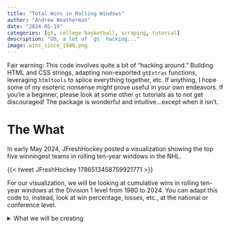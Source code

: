 ```yaml
---
title: "Total Wins in Rolling Windows"
author: "Andrew Weatherman"
date: "2024-05-19"
categories: [gt, college basketball, scraping, tutorial]
description: "Uh, a lot of `gt` hacking..."
image: wins_since_1980.png
---
```


::: callout-note
Fair warning: This code involves quite a bit of "hacking around." Building HTML and CSS strings, adapting non-exported `gtExtras` functions, leveraging `htmltools` to splice everything together, etc. If anything, I hope some of my esoteric nonsense might prove useful in your own endeavors. If you're a beginner, please look at some other `gt` tutorials as to not get discouraged! The package is wonderful and intuitive...except when it isn't.
:::

# The What

In early May 2024, JFreshHockey posted a visualization showing the top five winningest teams in rolling ten-year windows in the NHL.

{{< tweet JFreshHockey 1786513458759921771 >}}

For our visualization, we will be looking at cumulative wins in rolling ten-year windows at the Division 1 level from 1980 to 2024. You can adapt this code to, instead, look at win percentage, losses, etc., at the national or conference level.

<details>

<summary>What we will be creating</summary>

```r
knitr::include_graphics("wins_since_1980.png")
```

</detials>

# The How

For this table, we will need:

```r
library(tidyverse)
library(rvest)
library(gt)
library(gtExtras)
library(htmltools)
library(xml2)
library(glue)
library(janitor)
library(cbbdata)
library(cbbplotR)
```

## The Data

### Grab The Data

We need to grab per-season win totals from 1980 to 2024. There are a few ways to pull this data, but to keep things open and free, we will scrape individual season pages on Sports Reference and not use a paid source like Stathead.

We can grab season record by-year with `rvest` by iterating through `https://www.sports-reference.com/cbb/seasons/men/{YEAR}-ratings.html`. The data is stored in static tables, so a simple `html_table` function should do the trick here.

Using the [SelectorGadget tool](https://rvest.tidyverse.org/articles/selectorgadget.html), we can find the tag associated with the standings table on every page.

<details>

<summary>Selector Gadget</summary>

```r
knitr::include_graphics("selector-gadget.png")
```

</details>

Using a simple loop, we can grab per-season conference wins and losses. Here, we hit the ratings page, scrape the static table, "lift" it from the resulting list, and do some basic data manipulation.

::: callout-tip
## `janitor` functions when scraping

If you're relatively new to web scraping in R, take note of the `row_to_names` and `clean_names` functions (both from the `janitor` package). If the column names of your data are stored in some row in the returned frame, `row_to_names` will elevate that row to be the column names. You'll routinely find that your column headers are stored in the first or second row when scraping Sports Reference.

`clean_names` "standardizes" your column names, which is sometimes just a nice touch and other times a necessity. Actually, if you *remove* that line from the function below, you'll run into an error because the resulting tibble has a few columns with empty names. You won't be able to do any `mutate` or `filter`. It's recommended to run `clean_names` after `row_to_names`. (It's my opinion that `row_to_names` should have an optional argument to do this without needing a separate call.)
:::

```r
season_results <- map_dfr(1980:2024, \(year) {
  Sys.sleep(3) # for 501 error

  suppressWarnings({
    read_html(glue("https://www.sports-reference.com/cbb/seasons/men/{year}-ratings.html")) %>%
      html_nodes("#ratings") %>% # target standings
      html_table() %>% # get table
      pluck(1) %>% # pluck from list
      row_to_names(1) %>% # first row are col. names
      clean_names() %>%
      mutate(year = year,
             across(w:l, as.numeric)) %>% # convert w and l to numeric
      filter(!is.na(w)) %>% # remove non-team rows
      select(team = school, wins = w, losses = l, year)
  })
  
}, .progress = 'Getting data')

```

This code will take around two to three minutes to run. Alternatively, you can download a copy of the data below.

{{< downloadthis data/season_results.csv dname="season_results_sr" label="Download a copy of season_results" icon="database-fill-down" type="info" >}}

### Calculate the Windows

There are a few ways to apply a function, i.e. summing things, over a rolling window. [`zoo::rollapply`](https://www.rdocumentation.org/packages/zoo/versions/1.8-12/topics/rollapply) is a nice method, and the [`slider` package](https://github.com/r-lib/slider) provides some useful functionality.

*But*, I'm going to do it a bit differently and write a function to loop over. I'm doing this because it's, in my opinion, the most intuitive and accessible approach. All I'm using is basic `dplyr` functions.

This function takes a data frame and a starting year. It then filters between that starting year and nine years into the future, using `between`, to grab 10-year "windows." For each team, denoted with `.by` inside `summarize`, it calculates total wins, total losses, and win percentage (we only *need* total wins, but I decided to grab more data in case you want to plot something else).

::: callout-tip
## Easier grouping with `.by` in `dplyr`

`dplyr` v1.1.0 brought per-operation grouping with `.by`/`by`. This released in early 2023, but for some reason, I still see a lot of people unnecessarily using `group_by`.

In several `dplyr` functions, including `summarize`, `mutate`, and `filter`, you can specify a grouping level that is *only* active within *that* verb -- meaning there is no need to use `group_by` + `ungroup`!

There are some nuances to this, and you can [read more about them here.](https://www.tidyverse.org/blog/2023/02/dplyr-1-1-0-per-operation-grouping/)
:::

```r
calculate_windows <- function(start_year, data) {
  data %>%
    filter(between(year, start_year, start_year + 9)) %>% 
    summarize(
      total_wins = sum(wins),
      total_losses = sum(losses),
      win_percentage = total_wins / (total_wins + total_losses),
      seasons = n(),
      .by = team
    ) %>%
    mutate(years = paste(start_year, start_year + 9, sep="-"),
           begin = start_year,
           end = start_year + 9)
}
```

We can, again, use `purrr` to iterate over our function. We want to loop over the beginning of our sequence (1980) to the last observed year **minus** nine (`2024 - 9` = `2015`). This ensures that we capture the final *complete* window.

```r
season_windows <- map_dfr(1980:2015, ~calculate_windows(.x, season_results))
```

Finally, let's choose the five winningest teams over each window. We are breaking ties by highest win percentage, so we need to specify `desc(win_percentage)` as our *second* argument inside `arrange` and then take the first five rows in each window.

```r
plot_data <- season_windows %>% 
  group_by(years) %>% # arrange does not support per-operation grouping
  arrange(desc(total_wins), desc(win_percentage), .by_group = TRUE) %>% # ignores grouping by default
  slice_head(n = 5) %>% 
  mutate(position = row_number()) %>% # need position value for plotting
  ungroup()
```

```r
plot_data <- read_csv("data/first_plot_data.csv")
head(plot_data)
```

### National titles

Below, we're going to talk about how to fill `gt` cells based on some condition, and that will require us to pull national championship winners. For consistency, since this section is about "data," I'll just include that code here.

```r
champs <- read_html('https://www.sports-reference.com/cbb/seasons/') %>% 
  html_nodes("#seasons_NCAAM") %>% 
  html_table() %>% 
  pluck(1) %>% 
  clean_names() %>% 
  mutate(year = parse_number(tournament)) %>% 
  select(year, team = ncaa_champion) %>% 
  filter(year >= 1954 & year != 2020)
```

We are going to adapt the `calculate_windows` function from above to do the same thing with number of championships.

```r
calculate_titles <- function(start_year, data) {
  data %>%
    filter(between(year, start_year, start_year + 9)) %>% 
    summarize(
      total_titles = n(),
      .by = team
    ) %>%
    mutate(years = paste(start_year, start_year + 9, sep="-"),
           begin = start_year,
           end = start_year + 9)
}
```

Let's apply that in a similar fashion to `calculate_windows`. We're also going to change the numeric counts of `total_titles` to a general categorical variable to assist in plotting.

```r
champs <- map_dfr(1980:2024, ~calculate_titles(.x, champs)) %>% 
  mutate(total_titles = ifelse(total_titles == 1, '1', '2+')) %>% 
  select(team, total_titles, years)
```

Let's join that information over to `plot_data`. Teams that are *not* present inside `champs` will show as `NA`. We will fill these with 0s.

```r
plot_data <- plot_data %>% 
  left_join(champs, by = c('team', 'years')) %>% 
  mutate(total_titles = replace_na(total_titles, '0'))
```

```r
plot_data <- read_csv("data/second_plot_data.csv")
head(plot_data)
```

## Getting Ready for Plotting

Everything before this point has been pretty straightforward. But uh, now it's time to start the "hacking" that I promised at the start.

### Conditional highlighting

#### Team Logos + Pivoting

In our table, we are going to highlight on three conditions: a) no national titles won inside the window, b) one national title won inside the window, and c) multiple national titles won inside the window. (We aren't actually going to do anything with point A; we'll just leave those cells as-is -- "filled with white").

But the problem is that conditional highlighting in `gt` is a bit weird because `tab_style` + `cell_fill` does not *really* work as one might expect. Namely, row and column vectors aren't treated as separate pairs. If you pass through, e.g. `rows = c(1, 2)` and `columns = c(5, 6)` inside `tab_style`, you'll fill *four* cells, not two, because `tab_style` doesn't treat things as unique pairs.

Turns out, you can just build the CSS string for highlighting cells *outside* of the table and apply it directly with `opt_css`...but this is a bit convoluted when you are highlighting multiple things.

Okay, so how do we do that? First, let's grab team logos by creating a [named vector](https://rpubs.com/sowmya21jan/338762) using `cbd_logos` from `cbbdata`. (`cbbdata` ships with a function to create a named vector for matching team names, and I'll eventually do the same thing for logos.)

```r
logos <- cbd_teams() %>% select(team = sr_team, logo)
logos <- logos %>% pull(logo) %>% rlang::set_names(logos$team)
```

Okay, so we're going to need to pivot our data, but if we do it now, things *will* work...but our resulting tibble loses a crucial piece of information: `total_titles`!

I thought of a nifty way to include that information without sacrificing the neatness of our pivoted table. We can create an HTML string using `<img>` tags to reference logo links and throw in an `alt` tag that refers to `total_titles`. Adding an `alt` tag is completely harmless in our static table.

::: callout-tip
## Pivoting in `R`

I'm not going to lie, pivoting was one of the few things that *really* took some time to "click." I recommend looking over [this vignette](https://tidyr.tidyverse.org/articles/pivot.html) if you're in the same boat.
:::

```r
plot_data <- plot_data %>% 
  mutate(team = glue("<img src='{logos[team]}' alt={total_titles} style='height:30px; vertical-align:middle;'>")) %>% 
  pivot_wider(id_cols = years, names_from = position, values_from = team)
```

#### Generating the CSS

The final part is to define a function that will generate our needed CSS. Our CSS needs to target an individual cell and set its `background-color` relative to the number of titles won in a window, which is included in our `alt` tag. We can use the base R functions `arrayInd` and `which` to return a matrix of row-column indices that point to where the specific `alt` tag is true.

We will then loop over these indices to generate a string in the structure of `#table_id tbody tr:nth-child({row}) td:nth-child({column}) {{ background-color: {color}; }}`.

This looping is done when generating the tables themselves, but the functions are defined below.

```r
generate_css <- function(data, css_id, pattern, color) {
  indices <- arrayInd(
    which(str_detect(as.matrix(data), pattern)),
    .dim = dim(data)
  )
  map2_chr(
    .x = indices[, 1],
    .y = indices[, 2],
    .f = ~glue("#{css_id} tbody tr:nth-child({.x}) td:nth-child({.y}) {{ background-color: {color}; }}")
  )
  
}

patterns_colors <- tibble(
  pattern = c('alt=0', 'alt=1', 'alt=2+'),
  color = c('#ffffff', '#ECCE83', '#F4A261')
)

```

An example of the CSS rule for targeting specific instances with no national title:

```r
example_css <- read_rds('data/example_css.rds')
example_css
```

### Header + Legend

I went back and forth on how to style the table header. I thought about effectively removing the need for a legend by coloring specific text in the subtitle with the appropriate colors -- ala [1 national title in window]{style="color: #ECCE83;font-weight:bold;"} and [2+ titles in window]{style="color: #F4A261;font-weight:bold;"} -- but I wanted to keep with the colored boxes theme of the body itself.

If you haven't caught on by now, `gt` offers *so much* versatility because it effectively renders HTML, and you can do *a lot* of stuff with that. To build the legend boxes, we can create a `span` that uses `inline-block` with equal width and height (to make squares). We then "mush" everything together in a single `<div>`.

```r
key_info <- tibble(
  color = c('#ECCE83', '#F4A261'),
  label = c("1 national title in window", '2+ titles in window')
)

key_html <- key_info %>%
  mutate(
    key_item = glue("<span style='display: inline-block; margin-right: 5px; width: 15px; height: 15px; background-color: {color};'></span><span style='margin-left: 5px;font-size:12px;vertical-align:20%'>{label}</span>")
  ) %>%
  pull(key_item) %>%
  paste(collapse = ' ')

full_header_html <- glue(
  "<div style='text-align: center;'>
    <div style='font-size: 16px; margin-bottom: 4px;'>Winningest college basketball programs in 10-year windows</div>
    <div style='font-size: 13px; margin-bottom: 10px;font-weight:normal'>Ties are broken by win percentage. Data starts from 0 in 1980.</div>
    <div>{key_html}</div>
  </div>"
)

```

## Plotting

### Building the table

The table itself is actually pretty simple. There isn't much `gt` going here. Because we are building a two-column layout, we should define a function to build our table.

It's important that we are slicing the right data for each "side" of the table, and the `split` line does exactly that. Next, we loop over the `generate_css` function that we created earlier, and we push the output into a single string with `unlist` and `paste`.

Finally, we build the table. Again, not too much going on here. The `gt_theme_athletic` function from `cbbplotR` does a lot of the styling for us. We use `fmt_markdown` to render our HTML strings, adjust the column headers, add column spanners, and render our title. Importantly, we need to add a placeholder for our table caption -- more on that later. We add the conditional highlighting CSS with `opt_css`. We then loop over this table function to create a list of tables.

::: callout-warning
For two-column layouts with independent CSS rules, it's vital that we define a table ID *and* pass that to our `generate_css` function. If you don't do that, and summarily remove `{#css_id}` from the `glue` statement in the function itself, only one set of CSS rules will apply to both tables.
:::

```r
build_table <- function(data, split_level, css_id) {
  
  split <- if(split_level == 1) data %>% slice(1:(nrow(.) / 2)) else data %>% slice(floor(nrow(.) / 2) + 1:nrow(.))
  
  # map over patterns and colors to generate CSS
  css_rules <- map2(
    patterns_colors$pattern,
    patterns_colors$color,
    ~generate_css(split, css_id, .x, .y)
  )

  # combine all CSS rules into one string
  combined_css <- css_rules %>% unlist() %>% paste(collapse = "\n")
    
  table <- split %>% 
    gt(id = css_id) %>% 
    gt_theme_athletic() %>% 
    fmt_markdown(-years) %>% 
    tab_style(locations = cells_column_labels(), style = cell_text(weight = 'bold', size = px(13))) %>% 
    tab_style(locations = cells_title("title"), style = cell_text(size = px(20))) %>%
    tab_spanner(columns = -years, label = "Best Win% in Window") %>% 
    tab_header(html(full_header_html)) %>% 
    tab_source_note("placeholder") %>% 
    opt_css(combined_css)
  
  return(table)
  
}

# loop over to create two tables
tables <- list(build_table(plot_data, 1, 'first'), build_table(plot_data, 2, 'second'))

```

### Putting the tables together

`gtExtras` ships with a convenient function to create a two-column layout, `gt_two_column_layout`, but this doesn't work well with our HTML title -- so we can't use that. Doing some digging, I was able to recreate that effect in a way that works for us.

First, let's handle another issue that arises when using `gt_two_column_layout`: table captions (source notes). The latter uses an unexported function from `gtExtras` to extract a table title + subtitle, its class, and its style to then pass through to `htmltools` when rendering the table.

I took that function and reworked it to do the same thing for source notes. Remember that placeholder caption? Well, the reason we included one was to access its styles.

```r
extract_source_note <- function(table) {
  raw_html <- as_raw_html(table) %>%
    read_html()
  
  gt_source_note <- raw_html %>%
    xml_find_first("//*[contains(concat(' ',normalize-space(@class),' '),' gt_sourcenote ')]")
  
  gt_table_id <- raw_html %>%
    xml_find_all("//body/div") %>%
    xml_attr("id")
  
  s <- raw_html %>%
    xml_find_first("//style") %>%
    xml_contents() %>%
    xml_text() %>%
    gsub(gt_table_id, "mycombinedtable", x = .) %>%
    gsub("mycombinedtable table", "mycombinedtable div", x = .)
  
  list(
    source_note = gtExtras:::xml_missing(gt_source_note),
    source_note_class = paste("gt_table", xml_attr(gt_source_note, "class")),
    source_note_style = xml_attr(gt_source_note, "style"),
    style = s
  )
}
```

Now, let's apply the `gtExtras` function and the one above to extract our annotations (title, subtitle, and caption). Since both tables' information is analogous, we only need to apply these functions to one table.

```r
header_data <- gtExtras:::extract_tab_header_and_style(tables[[1]])
caption_data <- extract_source_note(tables[[1]])
```

Finally, we can use the `htmltools` package to generate an HTML container (`div`) that includes our tables and annotations! You can think of this as building the output vertically, where the title + subtitle go first, then the tables, and then our caption.

For the tables, we need to remove the individual annotations. Conveniently, you can set `tab_header(NULL, NULL)` to remove the title and subtitle, but for the caption, just setting `tab_source_note(NULL)` won't actually work. You need to use the `rm_source_notes` function.

```r
double_tables <- htmltools::div(
  id = "mycombinedtable", # need this exact ID
  ## table
  htmltools::tag("style", header_data[["style"]]),
  htmltools::div(
    htmltools::HTML(full_header_html),  # Your custom header HTML
    class = header_data[["title_class"]],
    style = header_data[["title_style"]]
  ),
  htmltools::div(tables[[1]] %>% gt::tab_header(NULL, NULL) %>% rm_source_notes(), style = "display: inline-block;float:left;"),
  htmltools::div(tables[[2]] %>% gt::tab_header(NULL, NULL) %>% rm_source_notes(), style = "display: inline-block;float:right;"),
  ## caption
  htmltools::tag("style", caption_data[["style"]]),
  htmltools::div(
    "Data by Sports Reference | Viz. + Analysis by @andreweatherman | Idea from @JFreshHockey",  # Your custom header HTML
    class = caption_data[["source_note_class"]],
    style = caption_data[["source_note_style"]]
  )
)
```

To view the output.

```r
htmltools::browsable(double_tables)
```

To save the output.

```r
gtsave_extra(double_tables, "wins_since_1980.png", vwidth = 595, vheight = 1500, zoom = 5)
```
